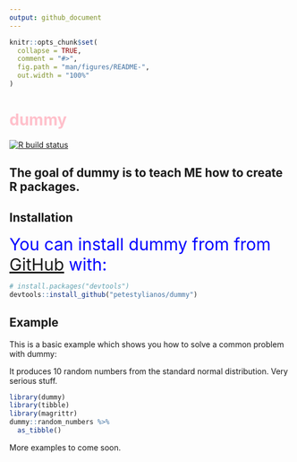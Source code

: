 ```yaml
---
output: github_document
---
```


<!-- README.md is generated from README.Rmd. Please edit that file -->

```r
knitr::opts_chunk$set(
  collapse = TRUE,
  comment = "#>",
  fig.path = "man/figures/README-",
  out.width = "100%"
)
```

# <span style="color:pink;">dummy</span>

<!-- badges: start -->
[![R build status](https://github.com/petestylianos/dummy/workflows/R-CMD-check/badge.svg)](https://github.com/petestylianos/dummy/actions)
<!-- badges: end -->

<h2>The goal of dummy is to teach ME how to create R packages.</h2>

## Installation


<span style="color:blue;font-size:30px">You can install dummy from  from [GitHub](https://github.com/) with:</span>

``` r
# install.packages("devtools")
devtools::install_github("petestylianos/dummy")
```
## Example

This is a basic example which shows you how to solve a common problem with dummy:

It produces 10 random numbers from the standard normal distribution. Very serious stuff. 

```r
library(dummy)
library(tibble)
library(magrittr)
dummy::random_numbers %>% 
  as_tibble()
```

More examples to come soon.

